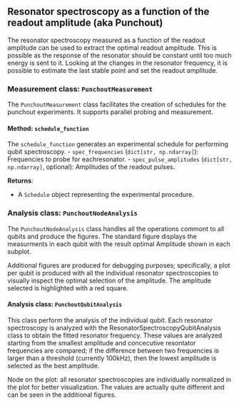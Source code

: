 ## Resonator spectroscopy as a function of the readout amplitude (aka Punchout)

The resonator spectroscopy measured as a function of the readout amplitude can be used to extract the optimal readout amplitude. This is possible as the response of the resonator should be constant until too much energy is sent to it. Looking at the changes in the resonator frequency, it is possible to estimate the last stable point and set the readout amplitude.   

### Measurement class: `PunchoutMeasurement`

The `PunchoutMeasurement` class facilitates the creation of schedules for the punchout experiments. It supports parallel probing and measurement.

#### Method: `schedule_function`

The `schedule_function` generates an experimental schedule for performing qubit spectroscopy. 
- `spec_frequencies` (`dict[str, np.ndarray]`): Frequencies to probe for eachresonator.
- `spec_pulse_amplitudes` (`dict[str, np.ndarray]`, optional): Amplitudes of the readout pulses.

**Returns**:

- A `Schedule` object representing the experimental procedure.

### Analysis class: `PunchoutNodeAnalysis`

The `PunchoutNodeAnalysis` class handles all the operations commont to all qubits and produce the figures. The standard figure displays the measurments in each qubit with the result optimal Amplitude shown in each subplot.

Additional figures are produced for debugging purposes; specifically, a plot per qubit is produced with all the individual resonator spectroscopies to visually inspect the optimal selection of the amplitude. The amplitude selected is highlighted with a red square.

#### Analysis class: `PunchoutQubitAnalysis`

This class perform the analysis of the individual qubit. Each resonator spectroscopy is analyzed with the ResonatorSpectroscopyQubitAnalysis class to obtain the fitted resonator frequency.
These values are analyzed starting from the smallest amplitude and concecutive resontator frequencies are compared; if the difference between two frequencies is larger than a threshold (currently 100kHz), then the lowest amplitude is selected as the best amplitude.

Node on the plot: all resonator spectroscopies are individually normalized in the plot for better visualization. The values are actually quite different and can be seen in the additional figures. 
